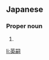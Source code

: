 ==Japanese==
{{ja-kanjitab|ひで|つぐ}}

===Proper noun===
{{ja-pos|proper|ひでつぐ}}

# {{given name|male|lang=ja|sort=ひでつぐ}}

[[li:英嗣]]